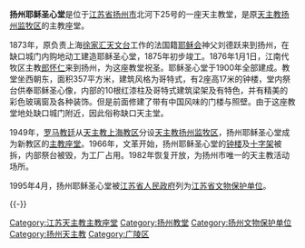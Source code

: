 {{unreferenced|time=2009-7-13}}
{{文物保护单位
| 级别 = 省级
| 省区市 = 江苏省
| 名称 = 扬州耶稣圣心堂
| 图片 = [[File:Yangzhou_Sacred_Heart_of_Jesus_Church_2011-04.JPG|200px]]<br><small>扬州耶稣圣心堂入口立面</small>
| 编号 = 4-1
| 分类 = 近现代重要史迹及代表性建筑
| 时代 = 1873年
| 所在 = [[江苏省|江苏省]][[扬州市|扬州市]]
| 登录 = 1995年4月
}}
'''扬州耶稣圣心堂'''是位于[[江苏省|江苏省]][[扬州市|扬州市]]北河下25号的一座天主教堂，是原[[天主教扬州监牧区|天主教扬州监牧区]]的主教座堂。

1873年，原负责上海[[徐家汇天文台|徐家汇天文台]]工作的法国籍[[耶稣会|耶稣会]]神父刘德跃来到扬州，在缺口城门内购地动工建造耶稣圣心堂，1875年初步竣工。1876年1月1日，江南代牧区主教[[郎怀仁|郎怀仁]]来到扬州，为这座教堂祝圣。耶稣圣心堂于1900年全部建成。教堂坐西朝东，面积357平方米，建筑风格为哥特式，有2座高17米的钟楼，堂内祭台供奉耶稣圣心像，内部的10根红漆柱及哥特式建筑梁架及有特色，并有精美的彩色玻璃窗及各种装饰。但是前面修建了带有中国风味的门楼与照壁。由于这座教堂地处缺口城门附近，因此俗称缺口天主堂。

1949年，[[罗马教廷|罗马教廷]]从[[天主教上海教区|天主教上海教区]]分设[[天主教扬州监牧区|天主教扬州监牧区]]，扬州耶稣圣心堂成为新教区的[[主教座堂|主教座堂]]。1966年，文革开始，扬州耶稣圣心堂的[[钟楼|钟楼]]及[[十字架|十字架]]被拆，内部祭台被毁，为工厂占用。1982年恢复开放，为扬州市唯一的天主教活动场所。

1995年4月，扬州耶稣圣心堂被[[江苏省人民政府|江苏省人民政府]]列为[[江苏省文物保护单位|江苏省文物保护单位]]。

{{commonscat|Sacred Heart Cathedral of Yangzhou}}
{{coord|32|23|25|N|119|26|49|E|display=title|region:CN-62_type:landmark}}


{{-}}
{{扬州市境内的江苏省文物保护单位}}

{{DEFAULTSORT:Y}}
[[Category:江苏天主教主教座堂|Category:江苏天主教主教座堂]]
[[Category:扬州教堂|Category:扬州教堂]]
[[Category:扬州文物保护单位|Category:扬州文物保护单位]]
[[Category:扬州天主教|Category:扬州天主教]]
[[Category:广陵区|Category:广陵区]]